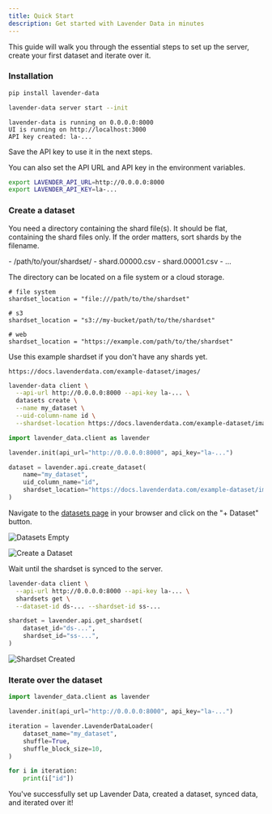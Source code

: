 ```yaml
---
title: Quick Start
description: Get started with Lavender Data in minutes
---
```




This guide will walk you through the essential steps to set up the server, create your first dataset and iterate over it.


### Installation

```bash
pip install lavender-data
```

```bash
lavender-data server start --init
```
```
lavender-data is running on 0.0.0.0:8000
UI is running on http://localhost:3000
API key created: la-...
```

Save the API key to use it in the next steps.

You can also set the API URL and API key in the environment variables.

```bash
export LAVENDER_API_URL=http://0.0.0.0:8000
export LAVENDER_API_KEY=la-...
```

<LinkCard title="Learn more about the server configuration" href="/server/configuration" />

### Create a dataset

You need a directory containing the shard file(s).
It should be flat, containing the shard files only.
If the order matters, sort shards by the filename.

<FileTree>
- /path/to/your/shardset/
  - shard.00000.csv
  - shard.00001.csv
  - ...
</FileTree>

The directory can be located on a file system or a cloud storage. 

```
# file system
shardset_location = "file:///path/to/the/shardset"

# s3
shardset_location = "s3://my-bucket/path/to/the/shardset"

# web
shardset_location = "https://example.com/path/to/the/shardset"
```

Use this example shardset if you don't have any shards yet.
```
https://docs.lavenderdata.com/example-dataset/images/
```

<Tabs syncKey="ui-or-py">
  <TabItem value="cli" label="CLI">


```bash
lavender-data client \
  --api-url http://0.0.0.0:8000 --api-key la-... \
  datasets create \
  --name my_dataset \
  --uid-column-name id \
  --shardset-location https://docs.lavenderdata.com/example-dataset/images/
```

  </TabItem>
  <TabItem value="python" label="Python">


```python
import lavender_data.client as lavender

lavender.init(api_url="http://0.0.0.0:8000", api_key="la-...")

dataset = lavender.api.create_dataset(
    name="my_dataset",
    uid_column_name="id",
    shardset_location="https://docs.lavenderdata.com/example-dataset/images/",
)
```

  </TabItem>
  <TabItem value="web-ui" label="Web UI">

Navigate to the [datasets page](http://localhost:3000/datasets) in your browser and click on the "+ Dataset" button.

![Datasets Empty](/web-ui/web-ui-datasets-empty.png)

![Create a Dataset](/web-ui/web-ui-create-dataset.png)

  </TabItem>
</Tabs>


Wait until the shardset is synced to the server.

<Tabs syncKey="ui-or-py">
  <TabItem value="cli" label="CLI">

```bash
lavender-data client \
  --api-url http://0.0.0.0:8000 --api-key la-... \
  shardsets get \
  --dataset-id ds-... --shardset-id ss-...
```

  </TabItem>
  <TabItem value="python" label="Python">

```python
shardset = lavender.api.get_shardset(
    dataset_id="ds-...",
    shardset_id="ss-...",
)
```
  </TabItem>
  <TabItem value="web-ui" label="Web UI">

![Shardset Created](/web-ui/web-ui-dataset-detail.png)

  </TabItem>
</Tabs>

<LinkCard title="Learn more about the dataset structure" href="/dataset/structure" />


### Iterate over the dataset

```python
import lavender_data.client as lavender

lavender.init(api_url="http://0.0.0.0:8000", api_key="la-...")

iteration = lavender.LavenderDataLoader(
    dataset_name="my_dataset",
    shuffle=True,
    shuffle_block_size=10,
)

for i in iteration:
    print(i["id"])
```

<LinkCard title="Learn more about the data loader" href="/dataloader" />


You've successfully set up Lavender Data, created a dataset, synced data, and iterated over it!

